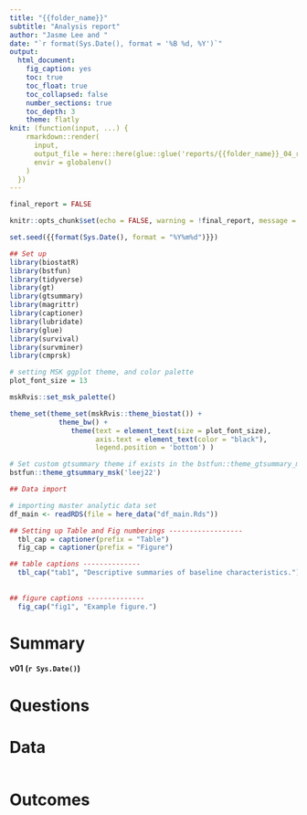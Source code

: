 ```yaml
---
title: "{{folder_name}}"
subtitle: "Analysis report"
author: "Jasme Lee and "
date: "`r format(Sys.Date(), format = '%B %d, %Y')`"
output:
  html_document: 
    fig_caption: yes
    toc: true
    toc_float: true
    toc_collapsed: false
    number_sections: true
    toc_depth: 3
    theme: flatly
knit: (function(input, ...) {
    rmarkdown::render(
      input,
      output_file = here::here(glue::glue('reports/{{folder_name}}_04_report_v01_{Sys.Date()}.html')),
      envir = globalenv()
    )
  })
---
```

```r
final_report = FALSE

knitr::opts_chunk$set(echo = FALSE, warning = !final_report, message = !final_report, fig.height = 6, fig.width = 8, fig.align = 'center')

set.seed({{format(Sys.Date(), format = "%Y%m%d")}})
```

```r
## Set up
library(biostatR)
library(bstfun)
library(tidyverse)
library(gt)
library(gtsummary)
library(magrittr)
library(captioner)
library(lubridate)
library(glue)
library(survival)
library(survminer)
library(cmprsk)

# setting MSK ggplot theme, and color palette
plot_font_size = 13

mskRvis::set_msk_palette()

theme_set(theme_set(mskRvis::theme_biostat()) + 
            theme_bw() + 
               theme(text = element_text(size = plot_font_size), 
                     axis.text = element_text(color = "black"), 
                     legend.position = 'bottom') )

# Set custom gtsummary theme if exists in the bstfun::theme_gtsummary_msk
bstfun::theme_gtsummary_msk('leej22')

```

```r
## Data import

# importing master analytic data set
df_main <- readRDS(file = here_data("df_main.Rds"))
```

```r

## Setting up Table and Fig numberings ------------------
  tbl_cap = captioner(prefix = "Table")
  fig_cap = captioner(prefix = "Figure")

## table captions --------------
  tbl_cap("tab1", "Descriptive summaries of baseline characteristics.")
  
  
## figure captions --------------
  fig_cap("fig1", "Example figure.")
```


# Summary {-}

**v01 (`r Sys.Date()`)**

# Questions {-}

# Data
```r

```

# Outcomes
```r

```

